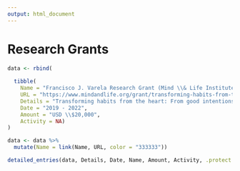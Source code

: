 ```yaml
---
output: html_document
---
```

\setlength{\parindent}{0in}
\setlength{\leftskip}{0in}
\normalsize

\pagebreak

# Research Grants

```r
data <- rbind(
  
  tibble(
    Name = "Francisco J. Varela Research Grant (Mind \\& Life Institute) — PI",
    URL = "https://www.mindandlife.org/grant/transforming-habits-from-the-heart-from-good-intentions-to-reliable-prosocial-response/",
    Details = "Transforming habits from the heart: From good intentions to reliable prosocial response",
    Date = "2019 - 2022",
    Amount = "USD \\$20,000",
    Activity = NA)
)

data <- data %>%
  mutate(Name = link(Name, URL, color = "333333"))

detailed_entries(data, Details, Date, Name, Amount, Activity, .protect = FALSE)
```
